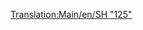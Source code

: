 [[Translation:Main/en/SH "125"]]{{en/-}}{{Template:Trains
|Image=[[File:en/Sh125.png]]
|Cost=£23,437 ($46.874)
|Speed=201 km/h (125 mph)
|Weight=70 t
|Power=4,500 hp (3.356 kW)
|Annual=£2,894 ($5.788)
|Designed=1978
|Lifespan=20
|Capacity=8 bags of mail
|Description=This is not a single locomotive but a pair, which operate in unison.  Both engines can contain extra cargo, by default mail. Don't forget to refit this vehicle to [[Main/en/passengers]] if you run a passenger-only service, so your stations don't start gathering [[Main/en/mail]]!

|Real-life=This is a renamed version of the British [http://en.wikipedia.org/wiki/Intercity_125 Intercity 125], the record-holder for the fastest diesel locomotive in the world (237 km/h or 148 MPH).
}}